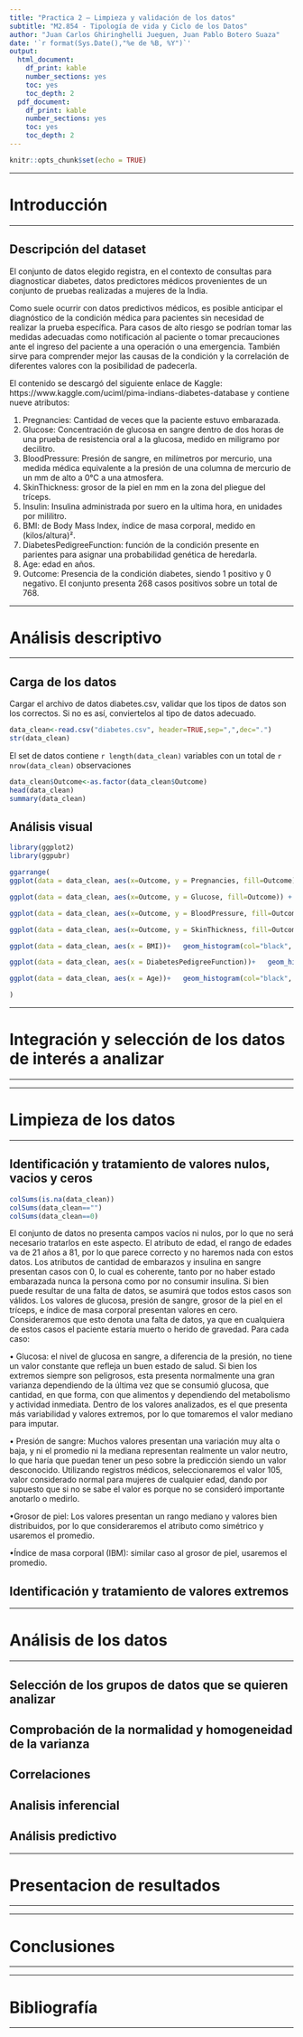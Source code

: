 ---
title: "Practica 2 – Limpieza y validación de los datos"
subtitle: "M2.854 - Tipología de vida y Ciclo de los Datos"
author: "Juan Carlos Ghiringhelli Jueguen, Juan Pablo Botero Suaza"
date: '`r format(Sys.Date(),"%e de %B, %Y")`'
output:
  html_document:
    df_print: kable
    number_sections: yes
    toc: yes
    toc_depth: 2
  pdf_document:
    df_print: kable
    number_sections: yes
    toc: yes
    toc_depth: 2
---

```{r setup, include=FALSE}
knitr::opts_chunk$set(echo = TRUE)
```

****
# Introducción
****

## Descripción del dataset  

El conjunto de datos elegido registra, en el contexto de consultas para diagnosticar diabetes, datos predictores médicos provenientes de un conjunto de pruebas realizadas a mujeres de la India.   

Como suele ocurrir con datos predictivos médicos, es posible anticipar el diagnóstico de la condición médica para pacientes sin necesidad de realizar la prueba específica. Para casos de alto riesgo se podrían tomar las medidas adecuadas como notificación al paciente o tomar precauciones ante el ingreso del paciente a una operación o una emergencia. También sirve para comprender mejor las causas de la condición y la correlación de diferentes valores con la posibilidad de padecerla. 

El contenido se descargó del siguiente enlace de Kaggle: https://www.kaggle.com/uciml/pima-indians-diabetes-database y contiene nueve atributos:  

1. Pregnancies: Cantidad de veces que la paciente estuvo embarazada.
2. Glucose: Concentración de glucosa en sangre dentro de dos horas de una prueba de resistencia oral a la glucosa, medido en miligramo por decilitro. 
3. BloodPressure: Presión de sangre, en milímetros por mercurio, una medida médica equivalente a la presión de una columna de mercurio de un mm de alto a 0℃ a una atmosfera.
4. SkinThickness: grosor de la piel en mm en la zona del pliegue del tríceps.
5. Insulin: Insulina administrada por suero en la ultima hora, en unidades por mililitro.
6. BMI: de Body Mass Index, índice de masa corporal, medido en (kilos/altura)².
7. DiabetesPedigreeFunction: función de la condición presente en parientes para asignar una probabilidad genética de heredarla. 
8. Age: edad en años.
9. Outcome: Presencia de la condición diabetes, siendo 1 positivo y 0 negativo. El conjunto presenta 268 casos positivos sobre un total de 768.



  
****
# Análisis descriptivo  
****

## Carga de los datos

Cargar el archivo de datos diabetes.csv, validar que los tipos de datos son los correctos. Si no es así, conviertelos al tipo de datos adecuado. 

```{r}
data_clean<-read.csv("diabetes.csv", header=TRUE,sep=",",dec=".")
str(data_clean)
```
El set de datos contiene  `r length(data_clean)` variables con un total de `r nrow(data_clean)` observaciones  
  
```{r}
data_clean$Outcome<-as.factor(data_clean$Outcome)
head(data_clean)
summary(data_clean)
```


## Análisis visual 

```{r, echo=FALSE, warning=FALSE, message=FALSE, fig.align = "center",fig.height = 10, fig.width = 10}
library(ggplot2) 
library(ggpubr)

ggarrange(
ggplot(data = data_clean, aes(x=Outcome, y = Pregnancies, fill=Outcome)) + geom_boxplot(),

ggplot(data = data_clean, aes(x=Outcome, y = Glucose, fill=Outcome)) + geom_boxplot(),

ggplot(data = data_clean, aes(x=Outcome, y = BloodPressure, fill=Outcome)) + geom_boxplot(),

ggplot(data = data_clean, aes(x=Outcome, y = SkinThickness, fill=Outcome)) + geom_boxplot(),

ggplot(data = data_clean, aes(x = BMI))+   geom_histogram(col="black", aes(fill = Outcome),position = position_stack(reverse = TRUE))+labs( y = "Frecuencia"),

ggplot(data = data_clean, aes(x = DiabetesPedigreeFunction))+   geom_histogram(col="black", aes(fill = Outcome),position = position_stack(reverse = TRUE))+labs( y = "Frecuencia"),

ggplot(data = data_clean, aes(x = Age))+   geom_histogram(col="black", aes(fill = Outcome),position = position_stack(reverse = TRUE)) +labs( y = "Frecuencia")

)

```


****
# Integración y selección de los datos de interés a analizar
****



****
# Limpieza de los datos
****

## Identificación y tratamiento de valores nulos, vacios y ceros    

  
```{r echo=TRUE, message=FALSE, warning=FALSE}
colSums(is.na(data_clean))
colSums(data_clean=="")
colSums(data_clean==0)
```

El conjunto de datos no presenta campos vacíos ni nulos, por lo que no será necesario tratarlos en este aspecto. 
El atributo de edad, el rango de edades va de 21 años a 81, por lo que parece correcto y no haremos nada con estos datos. 
Los atributos de cantidad de embarazos y insulina en sangre presentan casos con 0, lo cual es coherente, tanto por no haber estado embarazada nunca la persona como por no consumir insulina. Si bien puede resultar de una falta de datos, se asumirá que todos estos casos son válidos. 
Los valores de glucosa, presión de sangre, grosor de la piel en el tríceps, e índice de masa corporal presentan valores en cero. Consideraremos que esto denota una falta de datos, ya que en cualquiera de estos casos el paciente estaría muerto o herido de gravedad. Para cada caso:

• Glucosa: el nivel de glucosa en sangre, a diferencia de la presión, no tiene un valor constante que refleja un buen estado de salud. Si bien los extremos siempre son peligrosos, esta presenta normalmente una gran varianza dependiendo de la última vez que se consumió glucosa, que cantidad, en que forma, con que alimentos y dependiendo del metabolismo y actividad inmediata. Dentro de los valores analizados, es el que presenta más variabilidad y valores extremos, por lo que tomaremos el valor mediano para imputar.  
 
• Presión de sangre: Muchos valores presentan una variación muy alta o baja, y ni el promedio ni la mediana representan realmente un valor neutro, lo que haría que puedan tener un peso sobre la predicción siendo un valor desconocido. Utilizando registros médicos, seleccionaremos el valor 105, valor considerado normal para mujeres de cualquier edad, dando por supuesto que si no se sabe el valor es porque no se consideró importante anotarlo o medirlo.  

•Grosor de piel: Los valores presentan un rango mediano y valores bien distribuidos, por lo que consideraremos el atributo como simétrico y usaremos el promedio.  

•Índice de masa corporal (IBM): similar caso al grosor de piel, usaremos el promedio.


## Identificación y tratamiento de valores extremos 



****
# Análisis de los datos
****

## Selección de los grupos de datos que se quieren analizar  

## Comprobación de la normalidad y homogeneidad de la varianza  
 
## Correlaciones

## Analisis inferencial

## Análisis predictivo



****
# Presentacion de resultados
****

****
# Conclusiones
****


****
# Bibliografía
****